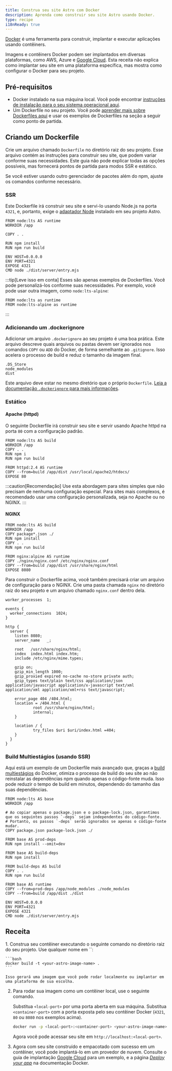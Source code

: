 ```yaml
---
title: Construa seu site Astro com Docker
description: Aprenda como construir seu site Astro usando Docker.
type: recipe
i18nReady: true
---
```


[Docker](https://docker.com) é uma ferramenta para construir, implantar e executar aplicações usando contêiners.

Imagens e contêiners Docker podem ser implantados em diversas plataformas, como AWS, Azure e [Google Cloud](/pt-br/guides/deploy/google-cloud/#cloud-run-ssr-and-static). Esta receita não explica como implantar seu site em uma plataforma específica, mas mostra como configurar o Docker para seu projeto.

## Pré-requisitos

- Docker instalado na sua máquina local. Você pode encontrar [instruções de instalação para o seu sistema operacional aqui](https://docs.docker.com/get-docker/).
- Um Dockerfile no seu projeto. Você pode [aprender mais sobre Dockerfiles aqui](https://docs.docker.com/engine/reference/builder/) e usar os exemplos de Dockerfiles na seção a seguir como ponto de partida.

## Criando um Dockerfile

Crie um arquivo chamado `Dockerfile` no diretório raiz do seu projeto. Esse arquivo contém as instruções para construir seu site, que podem variar conforme suas necessidades. Este guia não pode explicar todas as opções possíveis, mas fornecerá pontos de partida para modos SSR e estático.

Se você estiver usando outro gerenciador de pacotes além do npm, ajuste os comandos conforme necessário.

### SSR

Este Dockerfile irá construir seu site e servi-lo usando Node.js na porta `4321`, e, portanto, exige o [adaptador Node](/pt-br/guides/integrations-guide/node/) instalado em seu projeto Astro.

```docker title="Dockerfile"
FROM node:lts AS runtime
WORKDIR /app

COPY . .

RUN npm install
RUN npm run build

ENV HOST=0.0.0.0
ENV PORT=4321
EXPOSE 4321
CMD node ./dist/server/entry.mjs
```

:::tip[Leve isso em conta]
Esses são apenas exemplos de Dockerfiles. Você pode personalizá-los conforme suas necessidades. Por exemplo, você pode usar outra imagem, como `node:lts-alpine`:

```docker title="Dockerfile" del={1} add={2}
FROM node:lts as runtime
FROM node:lts-alpine as runtime
```
:::

### Adicionando um .dockerignore

Adicionar um arquivo `.dockerignore` ao seu projeto é uma boa prática. Este arquivo descreve quais arquivos ou pastas devem ser ignorados nos comandos `COPY` ou `ADD` do Docker, de forma semelhante ao `.gitignore`. Isso acelera o processo de build e reduz o tamanho da imagem final.

```docker title=".dockerignore"
.DS_Store
node_modules
dist
```

Este arquivo deve estar no mesmo diretório que o próprio `Dockerfile`. [Leia a documentação `.dockerignore` para mais informações](https://docs.docker.com/engine/reference/builder/#dockerignore-file).

### Estático

#### Apache (httpd)

O seguinte Dockerfile irá construir seu site e servir usando Apache httpd na porta `80` com a configuração padrão.

```docker title="Dockerfile"
FROM node:lts AS build
WORKDIR /app
COPY . .
RUN npm i
RUN npm run build

FROM httpd:2.4 AS runtime
COPY --from=build /app/dist /usr/local/apache2/htdocs/
EXPOSE 80
```

:::caution[Recomendação]
Use esta abordagem para sites simples que não precisam de nenhuma configuração especial. Para sites mais complexos, é recomendado usar uma configuração personalizada, seja no Apache ou no NGINX.
:::

#### NGINX

```docker title="Dockerfile"
FROM node:lts AS build
WORKDIR /app
COPY package*.json ./
RUN npm install
COPY . .
RUN npm run build

FROM nginx:alpine AS runtime
COPY ./nginx/nginx.conf /etc/nginx/nginx.conf
COPY --from=build /app/dist /usr/share/nginx/html
EXPOSE 8080
```

Para construir o Dockerfile acima, você também precisará criar um arquivo de configuração para o NGINX. Crie uma pasta chamada `nginx` no diretório raiz do seu projeto e um arquivo chamado `nginx.conf` dentro dela.

```nginx title="nginx.conf"
worker_processes  1;

events {
  worker_connections  1024;
}

http {
  server {
    listen 8080;
    server_name   _;

    root   /usr/share/nginx/html;
    index  index.html index.htm;
    include /etc/nginx/mime.types;

    gzip on;
    gzip_min_length 1000;
    gzip_proxied expired no-cache no-store private auth;
    gzip_types text/plain text/css application/json application/javascript application/x-javascript text/xml application/xml application/xml+rss text/javascript;

    error_page 404 /404.html;
    location = /404.html {
            root /usr/share/nginx/html;
            internal;
    }

    location / {
            try_files $uri $uri/index.html =404;
    }
  }
}
```

### Build Multiestágios (usando SSR)

Aqui está um exemplo de um Dockerfile mais avançado que, graças a [build multiestágios](https://docs.docker.com/build/building/multi-stage/) do Docker, otimiza o processo de build do seu site ao não reinstalar as dependências npm quando apenas o código-fonte muda. Isso pode reduzir o tempo de build em minutos, dependendo do tamanho das suas dependências.

```docker title="Dockerfile"
FROM node:lts AS base
WORKDIR /app

# Ao copiar apenas o package.json e o package-lock.json, garantimos que os seguintes passos `-deps` sejam independentes do código-fonte.
# Portanto, os passos `-deps` serão ignorados se apenas o código-fonte mudar.
COPY package.json package-lock.json ./

FROM base AS prod-deps
RUN npm install --omit=dev

FROM base AS build-deps
RUN npm install

FROM build-deps AS build
COPY . .
RUN npm run build

FROM base AS runtime
COPY --from=prod-deps /app/node_modules ./node_modules
COPY --from=build /app/dist ./dist

ENV HOST=0.0.0.0
ENV PORT=4321
EXPOSE 4321
CMD node ./dist/server/entry.mjs
```

## Receita

<Steps>
1. Construa seu contêiner executando o seguinte comando no diretório raiz do seu projeto. Use qualquer nome em `<your-astro-image-name>`:

    ```bash
    docker build -t <your-astro-image-name> .
    ```

    Isso gerará uma imagem que você pode rodar localmente ou implantar em uma plataforma de sua escolha.

2. Para rodar sua imagem como um contêiner local, use o seguinte comando. 

    Substitua `<local-port>` por uma porta aberta em sua máquina. Substitua `<container-port>` com a porta exposta pelo seu contêiner Docker (`4321`, `80` ou `8080` nos exemplos acima).

    ```bash
    docker run -p <local-port>:<container-port> <your-astro-image-name>
    ```

    Agora você pode acessar seu site em `http://localhost:<local-port>`.

3. Agora com seu site construído e empacotado com sucesso em um contêiner, você pode implantá-lo em um provedor de nuvem. Consulte o guia de implantação [Google Cloud](/pt-br/guides/deploy/google-cloud/#cloud-run-ssr-and-static) para um exemplo, e a página [_Deploy your app_](https://docs.docker.com/language/nodejs/deploy/) na documentação Docker.
</Steps>
